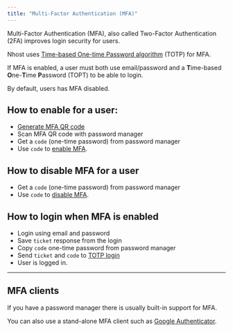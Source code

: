 ```yaml
---
title: "Multi-Factor Authentication (MFA)"
---
```


Multi-Factor Authentication (MFA), also called Two-Factor Authentication (2FA) improves login security for users.

Nhost uses [Time-based One-time Password algorithm](https://en.wikipedia.org/wiki/Time-based_One-time_Password_algorithm) (TOTP) for MFA.

If MFA is enabled, a user must both use email/password and a **T**ime-based **O**ne-**T**ime **P**assword (TOPT) to be able to login.

By default, users has MFA disabled.

## How to enable for a user:

- [Generate MFA QR code](/auth/api-reference#generate-mfa-qr-code)
- Scan MFA QR code with password manager
- Get a `code` (one-time password) from password manager
- Use `code` to [enable MFA](/auth/api-reference#enable-mfa).

## How to disable MFA for a user

- Get a `code` (one-time password) from password manager
- Use `code` to [disable MFA](/auth/api-reference#disable-mfa).

## How to login when MFA is enabled

- Login using email and password
- Save `ticket` response from the login
- Copy `code` one-time password from password manager
- Send `ticket` and `code` to [TOTP login](/auth/api-reference#totp-login)
- User is logged in.

---

## MFA clients

If you have a password manager there is usually built-in support for MFA.

You can also use a stand-alone MFA client such as [Google Authenticator](https://support.google.com/accounts/answer/1066447).
